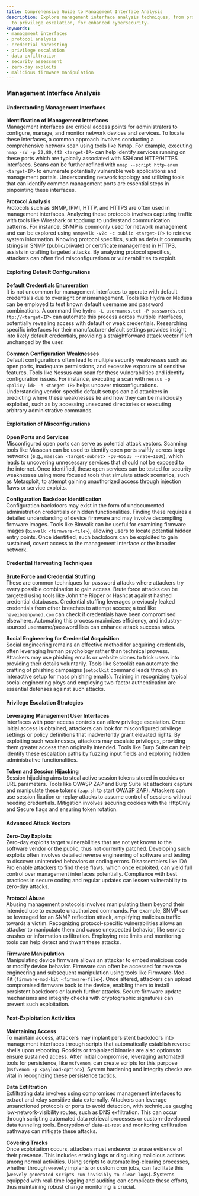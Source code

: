 ```yaml
---
title: Comprehensive Guide to Management Interface Analysis
description: Explore management interface analysis techniques, from protocol exploitation
  to privilege escalation, for enhanced cybersecurity.
keywords:
- management interfaces
- protocol analysis
- credential harvesting
- privilege escalation
- data exfiltration
- security assessment
- zero-day exploits
- malicious firmware manipulation
---
```


### Management Interface Analysis

#### Understanding Management Interfaces

**Identification of Management Interfaces**  
Management interfaces are critical access points for administrators to configure, manage, and monitor network devices and services. To locate these interfaces, a common approach involves conducting a comprehensive network scan using tools like Nmap. For example, executing `nmap -sV -p 22,80,443 <target-IP>` can help identify services running on these ports which are typically associated with SSH and HTTP/HTTPS interfaces. Scans can be further refined with `nmap --script http-enum <target-IP>` to enumerate potentially vulnerable web applications and management portals. Understanding network topology and utilizing tools that can identify common management ports are essential steps in pinpointing these interfaces.

**Protocol Analysis**  
Protocols such as SNMP, IPMI, HTTP, and HTTPS are often used in management interfaces. Analyzing these protocols involves capturing traffic with tools like Wireshark or tcpdump to understand communication patterns. For instance, SNMP is commonly used for network management and can be explored using `snmpwalk -v2c -c public <target-IP>` to retrieve system information. Knowing protocol specifics, such as default community strings in SNMP (public/private) or certificate management in HTTPS, assists in crafting targeted attacks. By analyzing protocol specifics, attackers can often find misconfigurations or vulnerabilities to exploit.

#### Exploiting Default Configurations

**Default Credentials Enumeration**  
It is not uncommon for management interfaces to operate with default credentials due to oversight or mismanagement. Tools like Hydra or Medusa can be employed to test known default username and password combinations. A command like `hydra -L usernames.txt -P passwords.txt ftp://<target-IP>` can automate this process across multiple interfaces, potentially revealing access with default or weak credentials. Researching specific interfaces for their manufacturer default settings provides insight into likely default credentials, providing a straightforward attack vector if left unchanged by the user.

**Common Configuration Weaknesses**  
Default configurations often lead to multiple security weaknesses such as open ports, inadequate permissions, and excessive exposure of sensitive features. Tools like Nessus can scan for these vulnerabilities and identify configuration issues. For instance, executing a scan with `nessus -p <policy-id> -h <target-IP>` helps uncover misconfigurations. Understanding vendor-specific default setups can aid attackers in predicting where these weaknesses lie and how they can be maliciously exploited, such as by accessing unsecured directories or executing arbitrary administrative commands.

#### Exploitation of Misconfigurations

**Open Ports and Services**  
Misconfigured open ports can serve as potential attack vectors. Scanning tools like Masscan can be used to identify open ports swiftly across large networks (e.g., `masscan <target-subnet> -p0-65535 --rate=1000`), which leads to uncovering unnecessary services that should not be exposed to the internet. Once identified, these open services can be tested for security weaknesses using more focused tools that simulate attack scenarios, such as Metasploit, to attempt gaining unauthorized access through injection flaws or service exploits.

**Configuration Backdoor Identification**  
Configuration backdoors may exist in the form of undocumented administration credentials or hidden functionalities. Finding these requires a detailed understanding of device firmware and may involve decompiling firmware images. Tools like Binwalk can be useful for examining firmware images (`binwalk <firmware-file>`), allowing users to locate potential hidden entry points. Once identified, such backdoors can be exploited to gain sustained, covert access to the management interface or the broader network.

#### Credential Harvesting Techniques

**Brute Force and Credential Stuffing**  
These are common techniques for password attacks where attackers try every possible combination to gain access. Brute force attacks can be targeted using tools like John the Ripper or Hashcat against hashed credential databases. Credential stuffing leverages previously leaked credentials from other breaches to attempt access; a tool like `haveibeenpwned.com` can check if credentials have been compromised elsewhere. Automating this process maximizes efficiency, and industry-sourced username/password lists can enhance attack success rates.

**Social Engineering for Credential Acquisition**  
Social engineering remains an effective method for acquiring credentials, often leveraging human psychology rather than technical prowess. Attackers may use phishing emails or website clones to trick users into providing their details voluntarily. Tools like Setoolkit can automate the crafting of phishing campaigns (`setoolkit` command leads through an interactive setup for mass phishing emails). Training in recognizing typical social engineering ploys and employing two-factor authentication are essential defenses against such attacks.

#### Privilege Escalation Strategies

**Leveraging Management User Interfaces**  
Interfaces with poor access controls can allow privilege escalation. Once initial access is obtained, attackers can look for misconfigured privilege settings or policy definitions that inadvertently grant elevated rights. By exploiting such weaknesses, attackers may escalate privileges, providing them greater access than originally intended. Tools like Burp Suite can help identify these escalation paths by fuzzing input fields and exploring hidden administrative functionalities.

**Token and Session Hijacking**  
Session hijacking aims to steal active session tokens stored in cookies or URL parameters. Tools like OWASP ZAP and Burp Suite let attackers capture and manipulate these tokens (`zap.sh` to start OWASP ZAP). Attackers can use session fixation or replay attacks to assume control of sessions without needing credentials. Mitigation involves securing cookies with the HttpOnly and Secure flags and ensuring token rotation.

#### Advanced Attack Vectors

**Zero-Day Exploits**  
Zero-day exploits target vulnerabilities that are not yet known to the software vendor or the public, thus not currently patched. Developing such exploits often involves detailed reverse engineering of software and testing to discover unintended behaviors or coding errors. Disassemblers like IDA Pro enable attackers to find these flaws, which once exploited, can yield full control over management interfaces potentially. Compliance with best practices in secure coding and regular updates can lessen vulnerability to zero-day attacks.

**Protocol Abuse**  
Abusing management protocols involves manipulating them beyond their intended use to execute unauthorized commands. For example, SNMP can be leveraged for an SNMP reflection attack, amplifying malicious traffic towards a victim. Recognizing protocol-specific vulnerabilities allows an attacker to manipulate them and cause unexpected behavior, like service crashes or information exfiltration. Employing rate limits and monitoring tools can help detect and thwart these attacks.

**Firmware Manipulation**  
Manipulating device firmware allows an attacker to embed malicious code or modify device behavior. Firmware can often be accessed for reverse engineering and subsequent manipulation using tools like Firmware-Mod-Kit (`firmware-mod-kit <firmware-file>`). Once altered, attackers can upload compromised firmware back to the device, enabling them to install persistent backdoors or launch further attacks. Secure firmware update mechanisms and integrity checks with cryptographic signatures can prevent such exploitation.

#### Post-Exploitation Activities

**Maintaining Access**  
To maintain access, attackers may implant persistent backdoors into management interfaces through scripts that automatically establish reverse shells upon rebooting. Rootkits or trojanized binaries are also options to ensure sustained access. After initial compromise, leveraging automated tools for persistence, like `msfvenom`, can create scripts for this purpose (`msfvenom -p <payload-option>`). System hardening and integrity checks are vital in recognizing these persistence tactics.

**Data Exfiltration**  
Exfiltrating data involves using compromised management interfaces to extract and relay sensitive data externally. Attackers can leverage unsanctioned protocols or ports to avoid detection, with techniques gauging low-network-visibility routes, such as DNS exfiltration. This can occur through scripting automated data retrieval processes or custom-developed data tunneling tools. Encryption of data-at-rest and monitoring exfiltration pathways can mitigate these attacks.

**Covering Tracks**  
Once exploitation occurs, attackers must endeavor to erase evidence of their presence. This includes erasing logs or disguising malicious actions among normal activities. Using scripts to automate log-clearing processes, whether through `weevely` implants or custom cron jobs, can facilitate this (`weevely-generated scripts run invisibly to clear logs`). Systems equipped with real-time logging and auditing can complicate these efforts, thus maintaining robust change monitoring is crucial.